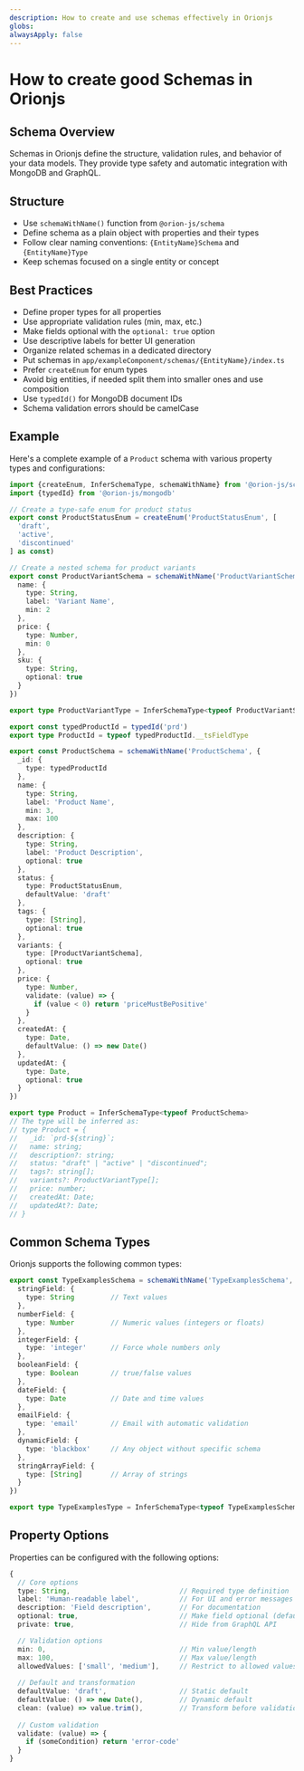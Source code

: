```yaml
---
description: How to create and use schemas effectively in Orionjs
globs: 
alwaysApply: false
---
```

# How to create good Schemas in Orionjs

## Schema Overview

Schemas in Orionjs define the structure, validation rules, and behavior of your data models. They provide type safety and automatic integration with MongoDB and GraphQL.

## Structure
- Use `schemaWithName()` function from `@orion-js/schema`
- Define schema as a plain object with properties and their types
- Follow clear naming conventions: `{EntityName}Schema` and `{EntityName}Type`
- Keep schemas focused on a single entity or concept

## Best Practices
- Define proper types for all properties
- Use appropriate validation rules (min, max, etc.)
- Make fields optional with the `optional: true` option
- Use descriptive labels for better UI generation
- Organize related schemas in a dedicated directory
- Put schemas in `app/exampleComponent/schemas/{EntityName}/index.ts`
- Prefer `createEnum` for enum types
- Avoid big entities, if needed split them into smaller ones and use composition
- Use `typedId()` for MongoDB document IDs
- Schema validation errors should be camelCase

## Example

Here's a complete example of a `Product` schema with various property types and configurations:

```typescript
import {createEnum, InferSchemaType, schemaWithName} from '@orion-js/schema'
import {typedId} from '@orion-js/mongodb'

// Create a type-safe enum for product status
export const ProductStatusEnum = createEnum('ProductStatusEnum', [
  'draft',
  'active',
  'discontinued'
] as const)

// Create a nested schema for product variants
export const ProductVariantSchema = schemaWithName('ProductVariantSchema', {
  name: {
    type: String,
    label: 'Variant Name',
    min: 2
  },
  price: {
    type: Number,
    min: 0
  },
  sku: {
    type: String,
    optional: true
  }
})

export type ProductVariantType = InferSchemaType<typeof ProductVariantSchema>

export const typedProductId = typedId('prd')
export type ProductId = typeof typedProductId.__tsFieldType

export const ProductSchema = schemaWithName('ProductSchema', {
  _id: {
    type: typedProductId
  },
  name: {
    type: String,
    label: 'Product Name',
    min: 3,
    max: 100
  },
  description: {
    type: String,
    label: 'Product Description',
    optional: true
  },
  status: {
    type: ProductStatusEnum,
    defaultValue: 'draft'
  },
  tags: {
    type: [String],
    optional: true
  },
  variants: {
    type: [ProductVariantSchema],
    optional: true
  },
  price: {
    type: Number,
    validate: (value) => {
      if (value < 0) return 'priceMustBePositive'
    }
  },
  createdAt: {
    type: Date,
    defaultValue: () => new Date()
  },
  updatedAt: {
    type: Date,
    optional: true
  }
})

export type Product = InferSchemaType<typeof ProductSchema>
// The type will be inferred as:
// type Product = {
//   _id: `prd-${string}`;
//   name: string;
//   description?: string;
//   status: "draft" | "active" | "discontinued";
//   tags?: string[];
//   variants?: ProductVariantType[];
//   price: number;
//   createdAt: Date;
//   updatedAt?: Date;
// }
```

## Common Schema Types

Orionjs supports the following common types:

```typescript
export const TypeExamplesSchema = schemaWithName('TypeExamplesSchema', {
  stringField: {
    type: String         // Text values
  },
  numberField: {
    type: Number         // Numeric values (integers or floats)
  },
  integerField: {
    type: 'integer'      // Force whole numbers only
  },
  booleanField: {
    type: Boolean        // true/false values
  },
  dateField: {
    type: Date           // Date and time values
  },
  emailField: {
    type: 'email'        // Email with automatic validation
  },
  dynamicField: {
    type: 'blackbox'     // Any object without specific schema
  },
  stringArrayField: {
    type: [String]       // Array of strings
  }
})

export type TypeExamplesType = InferSchemaType<typeof TypeExamplesSchema>
```

## Property Options

Properties can be configured with the following options:

```typescript
{
  // Core options
  type: String,                           // Required type definition
  label: 'Human-readable label',          // For UI and error messages
  description: 'Field description',       // For documentation
  optional: true,                         // Make field optional (default: false)
  private: true,                          // Hide from GraphQL API

  // Validation options
  min: 0,                                 // Min value/length
  max: 100,                               // Max value/length
  allowedValues: ['small', 'medium'],     // Restrict to allowed values
  
  // Default and transformation
  defaultValue: 'draft',                  // Static default
  defaultValue: () => new Date(),         // Dynamic default
  clean: (value) => value.trim(),         // Transform before validation
  
  // Custom validation
  validate: (value) => {
    if (someCondition) return 'error-code'
  }
}
```

